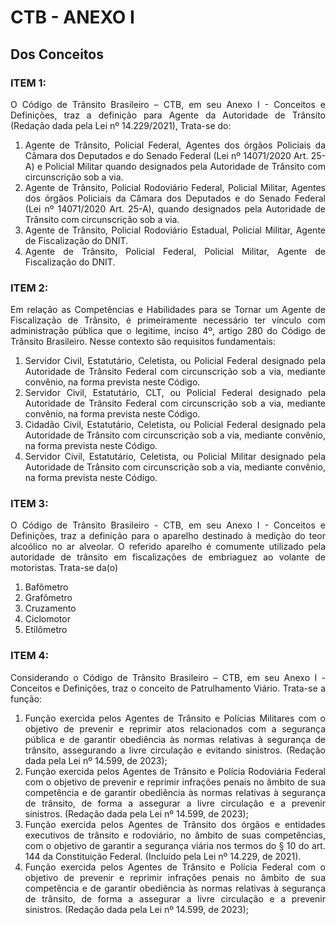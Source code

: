 

```{=html}
<style>
  body{text-align: justify}
</style>
```


::: progress
::: {.progress-bar style="width: 100%;"}
:::
:::

# CTB - ANEXO I
## Dos Conceitos

### **ITEM 1:**	

O Código de Trânsito Brasileiro – CTB, em seu Anexo I - Conceitos e Definições, traz a definição para Agente da Autoridade de Trânsito (Redação dada pela Lei nº 14.229/2021), Trata-se do:

1. Agente de Trânsito, Policial Federal, Agentes dos órgãos Policiais da Câmara dos Deputados e do Senado Federal (Lei nº 14071/2020 Art. 25-A) e Policial Militar quando designados pela Autoridade de Trânsito com circunscrição sob a via.
2. Agente de Trânsito, Policial Rodoviário Federal, Policial Militar, Agentes dos órgãos Policiais da Câmara dos Deputados e do Senado Federal (Lei nº 14071/2020 Art. 25-A), quando designados pela Autoridade de Trânsito com circunscrição sob a via.
3. Agente de Trânsito, Policial Rodoviário Estadual, Policial Militar, Agente de Fiscalização do DNIT.
4. Agente de Trânsito, Policial Federal, Policial Militar, Agente de Fiscalização do DNIT.


::: progress
::: {.progress-bar style="width: 100%;"}
:::
:::


### **ITEM 2:** 

Em relação as Competências e Habilidades para se Tornar um Agente de Fiscalização de Trânsito, é primeiramente necessário ter vínculo com administração pública que o legitime, inciso 4º, artigo 280 do Código de Trânsito Brasileiro. Nesse contexto são requisitos fundamentais:

1. Servidor Civil, Estatutário, Celetista, ou Policial Federal designado pela Autoridade de Trânsito Federal com circunscrição sob a via, mediante convênio, na forma prevista neste Código.
2.	Servidor Civil, Estatutário, CLT, ou Policial Federal designado pela Autoridade de Trânsito Federal com circunscrição sob a via, mediante convênio, na forma prevista neste Código.
3. Cidadão Civil, Estatutário, Celetista, ou Policial Federal designado pela Autoridade de Trânsito com circunscrição sob a via, mediante convênio, na forma prevista neste Código.
4. Servidor Civil, Estatutário, Celetista, ou Policial Militar designado pela Autoridade de Trânsito com circunscrição sob a via, mediante convênio, na forma prevista neste Código.



::: progress
::: {.progress-bar style="width: 100%;"}
:::
:::


### **ITEM 3:** 

O Código de Trânsito Brasileiro - CTB, em seu Anexo I - Conceitos e Definições, traz a definição para o aparelho destinado à medição do teor alcoólico no ar alveolar. O referido aparelho é comumente utilizado pela autoridade de trânsito em fiscalizações de embriaguez ao volante de motoristas. Trata-se da(o) 

1. Bafômetro
2. Grafômetro
3. Cruzamento
4. Ciclomotor
5. Etilômetro


::: progress
::: {.progress-bar style="width: 100%;"}
:::
:::



### **ITEM 4:**	

Considerando o Código de Trânsito Brasileiro – CTB, em seu Anexo I - Conceitos e Definições, traz o conceito de Patrulhamento Viário. Trata-se a função:

1. Função exercida pelos Agentes de Trânsito e Polícias Militares com o objetivo de prevenir e reprimir atos relacionados com a segurança pública e de garantir obediência às normas relativas à segurança de trânsito, assegurando a livre circulação e evitando sinistros. (Redação dada pela Lei nº 14.599, de 2023);
2. Função exercida pelos Agentes de Trânsito e Polícia Rodoviária Federal com o objetivo de prevenir e reprimir infrações penais no âmbito de sua competência e de garantir obediência às normas relativas à segurança de trânsito, de forma a assegurar a livre circulação e a prevenir sinistros. (Redação dada pela Lei nº 14.599, de 2023);
3. Função exercida pelos Agentes de Trânsito dos órgãos e entidades executivos de trânsito e rodoviário, no âmbito de suas competências, com o objetivo de garantir a segurança viária nos termos do § 10 do art. 144 da Constituição Federal. (Incluído pela Lei nº 14.229, de 2021).
4. Função exercida pelos Agentes de Trânsito e Polícia Federal com o objetivo de prevenir e reprimir infrações penais no âmbito de sua competência e de garantir obediência às normas relativas à segurança de trânsito, de forma a assegurar a livre circulação e a prevenir sinistros. (Redação dada pela Lei nº 14.599, de 2023);


::: progress
::: {.progress-bar style="width: 100%;"}
:::
:::